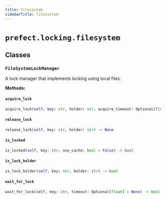 ```yaml
---
title: filesystem
sidebarTitle: filesystem
---
```


# `prefect.locking.filesystem`

## Classes

### `FileSystemLockManager` <sup><a href="https://github.com/prefecthq/prefect/blob/main/src/prefect/locking/filesystem.py#L35" target="_blank"><Icon icon="github" size="14" /></a></sup>


A lock manager that implements locking using local files.


**Methods:**

#### `acquire_lock` <sup><a href="https://github.com/prefecthq/prefect/blob/main/src/prefect/locking/filesystem.py#L97" target="_blank"><Icon icon="github" size="14" /></a></sup>

```python
acquire_lock(self, key: str, holder: str, acquire_timeout: Optional[float] = None, hold_timeout: Optional[float] = None) -> bool
```

#### `release_lock` <sup><a href="https://github.com/prefecthq/prefect/blob/main/src/prefect/locking/filesystem.py#L195" target="_blank"><Icon icon="github" size="14" /></a></sup>

```python
release_lock(self, key: str, holder: str) -> None
```

#### `is_locked` <sup><a href="https://github.com/prefecthq/prefect/blob/main/src/prefect/locking/filesystem.py#L205" target="_blank"><Icon icon="github" size="14" /></a></sup>

```python
is_locked(self, key: str, use_cache: bool = False) -> bool
```

#### `is_lock_holder` <sup><a href="https://github.com/prefecthq/prefect/blob/main/src/prefect/locking/filesystem.py#L220" target="_blank"><Icon icon="github" size="14" /></a></sup>

```python
is_lock_holder(self, key: str, holder: str) -> bool
```

#### `wait_for_lock` <sup><a href="https://github.com/prefecthq/prefect/blob/main/src/prefect/locking/filesystem.py#L230" target="_blank"><Icon icon="github" size="14" /></a></sup>

```python
wait_for_lock(self, key: str, timeout: Optional[float] = None) -> bool
```
